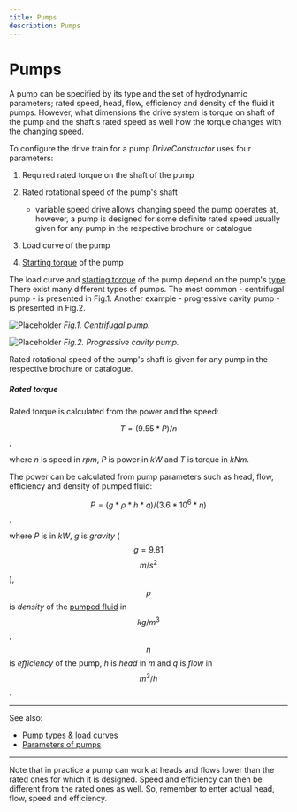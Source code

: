 ```yaml
---
title: Pumps
description: Pumps
---
```


# Pumps

A pump can be specified by its type and the set of hydrodynamic parameters;
rated speed, head, flow, efficiency and density of the fluid it pumps. However,
what dimensions the drive system is torque on shaft of the pump and the shaft's
rated speed as well how the torque changes with the changing speed.

To configure the drive train for a pump _DriveConstructor_ uses four parameters:

1. Required rated torque on the shaft of the pump
1. Rated rotational speed of the pump's shaft

   - variable speed drive allows changing speed the pump operates at, however, a
     pump is designed for some definite rated speed usually given for any pump
     in the respective brochure or catalogue

1. Load curve of the pump
1. [Starting torque](Pump_type.md) of the pump

The load curve and [starting torque](Pump_type.md) of the pump depend on the
pump's [type](Pump_type.md). There exist many different types of pumps. The most
common - centrifugal pump - is presented in Fig.1. Another example - progressive
cavity pump - is presented in Fig.2.

![Placeholder](https://placehold.co/100x100/png) _Fig.1. Centrifugal pump._

![Placeholder](https://placehold.co/100x100/png) _Fig.2. Progressive cavity
pump._

Rated rotational speed of the pump's shaft is given for any pump in the
respective brochure or catalogue.

##### Rated torque

Rated torque is calculated from the power and the speed:

$$T=(9.55 * P)/n$$ ,

where _n_ is speed in _rpm_, _P_ is power in _kW_ and _T_ is torque in _kNm_.

The power can be calculated from pump parameters such as head, flow, efficiency
and density of pumped fluid:

$$P=(g * \rho * h * q)/(3.6 * 10^6 * \eta)$$,

where _P_ is in _kW_, _g_ is _gravity_ ( $$g = 9.81$$ $$m/s^2$$ ), $$\rho$$ is
_density_ of the [pumped fluid](Pump_parameters.md) in $$kg / m^3$$, $$\eta$$ is
_efficiency_ of the pump, _h_ is _head_ in _m_ and _q_ is _flow_ in $$m^3 / h$$.

---

See also:

- [Pump types & load curves](Pump_type.md)
- [Parameters of pumps](Pump_parameters.md)

---

Note that in practice a pump can work at heads and flows lower than the rated
ones for which it is designed. Speed and efficiency can then be different from
the rated ones as well. So, remember to enter actual head, flow, speed and
efficiency.
